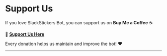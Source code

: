 # Support Us  

If you love SlackStickers Bot, you can support us on **Buy Me a Coffee** ☕  

🔗 **[Support Us Here](https://buymeacoffee.com/slackstickers)**  

Every donation helps us maintain and improve the bot! ❤️  

---
